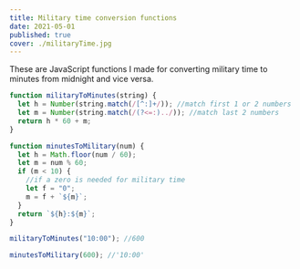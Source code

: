 ```yaml
---
title: Military time conversion functions
date: 2021-05-01
published: true
cover: ./militaryTime.jpg
---
```


These are JavaScript functions I made for converting military time to minutes from midnight and vice versa.

```js
function militaryToMinutes(string) {
  let h = Number(string.match(/[^:]+/)); //match first 1 or 2 numbers
  let m = Number(string.match(/(?<=:)../)); //match last 2 numbers
  return h * 60 + m;
}

function minutesToMilitary(num) {
  let h = Math.floor(num / 60);
  let m = num % 60;
  if (m < 10) {
    //if a zero is needed for military time
    let f = "0";
    m = f + `${m}`;
  }
  return `${h}:${m}`;
}

militaryToMinutes("10:00"); //600

minutesToMilitary(600); //'10:00'
```
